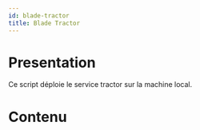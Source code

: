 ```yaml
---
id: blade-tractor
title: Blade Tractor
---
```



# Presentation
Ce script déploie le service tractor sur la machine local.

# Contenu

<CodeSnippet 
  rawUrl="https://raw.githubusercontent.com/ArtFXDev/silex_fog_snapin/main/tractor-blade/update_tractor_blade.ps1"
  langage="python"
  fileName="update_tractor_blade.ps1"
/>
